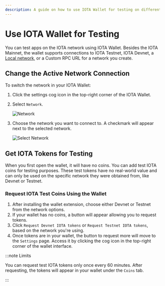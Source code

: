 ```yaml
---
description: A guide on how to use IOTA Wallet for testing on different IOTA networks, including how to switch networks and obtain test IOTA tokens.
---
```


# Use IOTA Wallet for Testing

You can test apps on the IOTA network using IOTA Wallet. Besides the IOTA Mainnet, the wallet supports connections to IOTA Testnet, IOTA Devnet, a [Local network](../../../developer/getting-started/local-network.mdx), or a Custom RPC URL for a network you create.

## Change the Active Network Connection

To switch the network in your IOTA Wallet:

1. Click the settings cog icon in the top-right corner of the IOTA Wallet.
2. Select `Network`.

   ![Network](/img/about-iota/iota-wallet/how-to/test/click-network.png)

3. Choose the network you want to connect to. A checkmark will appear next to the selected network.

   ![Select Network](/img/about-iota/iota-wallet/how-to/test/select-network.png)

## Get IOTA Tokens for Testing

When you first open the wallet, it will have no coins. You can add test IOTA coins for testing purposes. These test tokens have no real-world value and can only be used on the specific network they were obtained from, like Devnet or Testnet.

### Request IOTA Test Coins Using the Wallet

1. After installing the wallet extension, choose either Devnet or Testnet from the network options.
2. If your wallet has no coins, a button will appear allowing you to request tokens.
3. Click `Request Devnet IOTA tokens` or `Request Testnet IOTA tokens`, based on the network you're using.
4. Once tokens are in your wallet, the button to request more will move to the `Settings` page. Access it by clicking the cog icon in the top-right corner of the wallet interface.

:::note Limits

You can request test IOTA tokens only once every 60 minutes. After requesting, the tokens will appear in your wallet under the `Coins` tab.

:::

